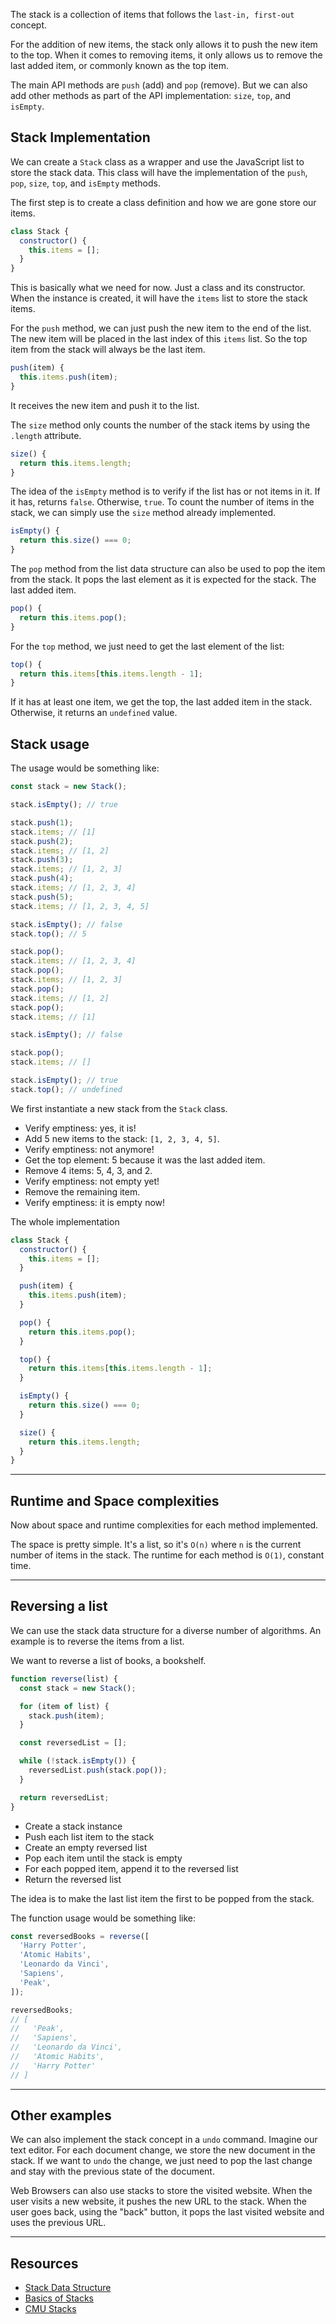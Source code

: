 <SmoothRender>

The stack is a collection of items that follows the `last-in, first-out` concept.

For the addition of new items, the stack only allows it to push the new item to the top. When it comes to removing items, it only allows us to remove the last added item, or commonly known as the top item.

The main API methods are `push` (add) and `pop` (remove). But we can also add other methods as part of the API implementation: `size`, `top`, and `isEmpty`.

## Stack Implementation

We can create a `Stack` class as a wrapper and use the JavaScript list to store the stack data. This class will have the implementation of the `push`, `pop`, `size`, `top`, and `isEmpty` methods.

The first step is to create a class definition and how we are gone store our items.

```javascript
class Stack {
  constructor() {
    this.items = [];
  }
}
```

This is basically what we need for now. Just a class and its constructor. When the instance is created, it will have the `items` list to store the stack items.

For the `push` method, we can just push the new item to the end of the list. The new item will be placed in the last index of this `items` list. So the top item from the stack will always be the last item.

```javascript
push(item) {
  this.items.push(item);
}
```

It receives the new item and push it to the list.

The `size` method only counts the number of the stack items by using the `.length` attribute.

```javascript
size() {
  return this.items.length;
}
```

The idea of the `isEmpty` method is to verify if the list has or not items in it. If it has, returns `false`. Otherwise, `true`. To count the number of items in the stack, we can simply use the `size` method already implemented.

```javascript
isEmpty() {
  return this.size() === 0;
}
```

The `pop` method from the list data structure can also be used to pop the item from the stack. It pops the last element as it is expected for the stack. The last added item.

```javascript
pop() {
  return this.items.pop();
}
```

For the `top` method, we just need to get the last element of the list:

```javascript
top() {
  return this.items[this.items.length - 1];
}
```

If it has at least one item, we get the top, the last added item in the stack. Otherwise, it returns an `undefined` value.

## Stack usage

The usage would be something like:

```javascript
const stack = new Stack();

stack.isEmpty(); // true

stack.push(1);
stack.items; // [1]
stack.push(2);
stack.items; // [1, 2]
stack.push(3);
stack.items; // [1, 2, 3]
stack.push(4);
stack.items; // [1, 2, 3, 4]
stack.push(5);
stack.items; // [1, 2, 3, 4, 5]

stack.isEmpty(); // false
stack.top(); // 5

stack.pop();
stack.items; // [1, 2, 3, 4]
stack.pop();
stack.items; // [1, 2, 3]
stack.pop();
stack.items; // [1, 2]
stack.pop();
stack.items; // [1]

stack.isEmpty(); // false

stack.pop();
stack.items; // []

stack.isEmpty(); // true
stack.top(); // undefined
```

We first instantiate a new stack from the `Stack` class.

- Verify emptiness: yes, it is!
- Add 5 new items to the stack: `[1, 2, 3, 4, 5]`.
- Verify emptiness: not anymore!
- Get the top element: 5 because it was the last added item.
- Remove 4 items: 5, 4, 3, and 2.
- Verify emptiness: not empty yet!
- Remove the remaining item.
- Verify emptiness: it is empty now!

The whole implementation

```javascript
class Stack {
  constructor() {
    this.items = [];
  }

  push(item) {
    this.items.push(item);
  }

  pop() {
    return this.items.pop();
  }

  top() {
    return this.items[this.items.length - 1];
  }

  isEmpty() {
    return this.size() === 0;
  }

  size() {
    return this.items.length;
  }
}
```

---

## Runtime and Space complexities

Now about space and runtime complexities for each method implemented.

The space is pretty simple. It's a list, so it's `O(n)` where `n` is the current number of items in the stack. The runtime for each method is `O(1)`, constant time.

---

## Reversing a list

We can use the stack data structure for a diverse number of algorithms. An example is to reverse the items from a list.

We want to reverse a list of books, a bookshelf.

```javascript
function reverse(list) {
  const stack = new Stack();

  for (item of list) {
    stack.push(item);
  }

  const reversedList = [];

  while (!stack.isEmpty()) {
    reversedList.push(stack.pop());
  }

  return reversedList;
}
```

- Create a stack instance
- Push each list item to the stack
- Create an empty reversed list
- Pop each item until the stack is empty
- For each popped item, append it to the reversed list
- Return the reversed list

The idea is to make the last list item the first to be popped from the stack.

The function usage would be something like:

```javascript
const reversedBooks = reverse([
  'Harry Potter',
  'Atomic Habits',
  'Leonardo da Vinci',
  'Sapiens',
  'Peak',
]);

reversedBooks;
// [
//   'Peak',
//   'Sapiens',
//   'Leonardo da Vinci',
//   'Atomic Habits',
//   'Harry Potter'
// ]
```

---

## Other examples

We can also implement the stack concept in a `undo` command. Imagine our text editor. For each document change, we store the new document in the stack. If we want to `undo` the change, we just need to pop the last change and stay with the previous state of the document.

Web Browsers can also use stacks to store the visited website. When the user visits a new website, it pushes the new URL to the stack. When the user goes back, using the "back" button, it pops the last visited website and uses the previous URL.

---

## Resources

- [Stack Data Structure](https://www.geeksforgeeks.org/stack-data-structure-introduction-program/)
- [Basics of Stacks](https://www.hackerearth.com/pt-br/practice/data-structures/stacks/basics-of-stacks/tutorial/)
- [CMU Stacks](https://www.cs.cmu.edu/~adamchik/15-121/lectures/Stacks%20and%20Queues/Stacks%20and%20Queues.html)

</SmoothRender>
